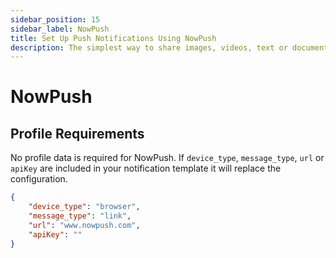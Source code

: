 ```yaml
---
sidebar_position: 15
sidebar_label: NowPush 
title: Set Up Push Notifications Using NowPush
description: The simplest way to share images, videos, text or documents between all your devices, on any operating system.
---
```


# NowPush

## Profile Requirements

No profile data is required for NowPush. If `device_type`, `message_type`, `url` or `apiKey` are included in your notification template it will replace the configuration.

```json title=JSON
{
    "device_type": "browser",
    "message_type": "link",
    "url": "www.nowpush.com",
    "apiKey": ""
}
```

